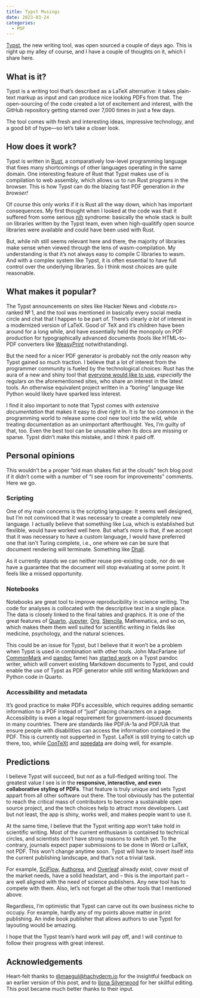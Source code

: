 ```yaml
---
title: Typst Musings
date: 2023-03-24
categories:
  - PDF
---
```


[Typst](https://typst.app), the new writing tool, was open sourced
a couple of days ago. This is right up my alley of course, and I
have a couple of thoughts on it, which I share here.

## What is it?

Typst is a writing tool that's described as a LaTeX alternative:
it takes plain-text markup as input and can produce nice looking
PDFs from that. The open-sourcing of the code created a lot of
excitement and interest, with the GitHub repository getting starred
over 7,000 times in just a few days.

The tool comes with fresh and interesting ideas, impressive
technology, and a good bit of hype—so let's take a closer look.

## How does it work?

Typst is written in [Rust], a comparatively low-level programming
language that fixes many shortcomings of other languages operating
in the same domain. One interesting feature of Rust that Typst
makes use of is compilation to web assembly, which allows us to run
Rust programs in the browser. This is how Typst can do the blazing
fast PDF generation *in the browser!*

Of course this only works if it is Rust all the way down, which
has important consequences. My first thought when I looked at the
code was that it suffered from some serious
[nih](https://en.wikipedia.org/wiki/Not_invented_here) syndrome:
basically the whole stack is built on libraries written by the
Typst team, even when high-qualitify open source libraries were
available and could have been used with Rust.

But, while nih still seems relevant here and there, the majority
of libraries make sense when viewed through the lens of
wasm-compilation. My understanding is that it's not always easy to
compile C libraries to wasm. And with a complex system like Typst,
it is often essential to have full control over the underlying
libraries. So I think most choices are quite reasonable.

## What makes it popular?

The Typst announcements on sites like Hacker News and <lobste.rs>
ranked № 1, and the tool was mentioned in basically every social
media circle and chat that I happen to be part of. There's clearly
*a lot* of interest in a modernized version of LaTeX. Good ol' TeX
and it's children have been around for a long while, and have
essentially held the monopoly on PDF production for typographically
advanced documents (tools like HTML-to-PDF converters like
[WeasyPrint] notwithstanding).

But the need for a nicer PDF generator is probably not the only
reason why Typst gained so much traction. I believe that a lot of
interest from the programmer community is fueled by the
technological choices: Rust has the aura of a new and shiny tool
that [everyone would like to use], *especially* the regulars on
the aforementioned sites, who share an interest in the latest
tools. An otherwise equivalent project written in a "boring"
language like Python would likely have sparked less interest.

I find it also important to note that Typst comes with *extensive
documentation* that makes it easy to dive right in. It is far too
common in the programming world to release some cool new tool into
the wild, while treating documentation as an unimportant
afterthought. Yes, I'm guilty of that, too. Even the best tool can
be unusable when its docs are missing or sparse. Typst didn't make
this mistake, and I think it paid off.

## Personal opinions

This wouldn't be a proper "old man shakes fist at the clouds" tech
blog post if it didn't come with a number of "I see room for
improvements" comments. Here we go.

### Scripting

One of my main concerns is the scripting language: It seems well
designed, but I'm not convinced that it was necessary to create a
completely new language. I actually believe that something like
Lua, which is established but flexlible, would have worked well
here. But what's more is that, if we accept that it was necessary
to have a custom language, I would have preferred one that isn't
Turing complete, i.e., one where we can be sure that document
rendering will terminate. Something like [Dhall].

As it currently stands we can neither reuse pre-existing code, nor
do we have a guarantee that the document will stop evaluating at
some point. It feels like a missed opportunity.

### Notebooks

Notebooks are great tool to improve reproducibility in science
writing. The code for analyses is collocated with the descriptive
text in a single place. The data is closely linked to the final
tables and graphics. It is one of the great features of [Quarto],
[Jupyter], [Org], [Stencila], Mathematica, and so on, which makes
them them well suited for scientific writing in fields like
medicine, psychology, and the natural sciences.

This could be an issue for Typst, but I believe that it won't be a
problem when Typst is used in combination with other tools. John
MacFarlane (of [CommonMark] and [pandoc] fame) has [started work]
on a Typst pandoc writer, which will convert existing
Markdown documents to Typst, and could enable the use of Typst as
PDF generator while still writing Markdown and Python code in
Quarto.

### Accessibility and metadata

It's good practice to make PDFs accessible, which requires adding
semantic information to a PDF instead of "just" placing characters
on a page. Accessibility is even a legal requirement for
government-issued documents in many countries. There are standards
like PDF/A-1a and PDF/UA that ensure people with disabilities can
access the information contained in the PDF. This is currently not
supperted in Typst. LaTeX is still trying to catch up there, too,
while [ConTeXt] and [speedata] are doing well, for example.

## Predictions

I believe Typst will succeed, but not as a full-fledged writing
tool. The greatest value I see is in the **responsive, interactive,
and even collaborative styling of PDFs**. That feature is truly
unique and sets Typst appart from all other software out there.
The tool obviously has the potential to reach the critical mass of
contributors to become a sustainable open source project, and the
tech choices help to attract more developers. Last but not least,
the app is shiny, works well, and makes people want to use it.

At the same time, I believe that the Typst writing app won't take
hold in scientific writing. Most of the current enthusiasm is
contained to technical circles, and scientists don't have strong
reasons to switch yet. To the contrary, journals expect paper
submissions to be done in Word or LaTeX, not PDF. This won't
change anytime soon. Typst will have to insert itself into the
current publishing landscape, and that's not a trivial task.

For example, [SciFlow], [Authorea], and [Overleaf] already exist,
cover most of the market needs, have a solid headstart, and – this
is the important part – are well aligned with the need of science
publishers. Any new tool has to compete with them. Also, let's not
forget all the other tools that I mentioned above.

Regardless, I'm optimistic that Typst can carve out its own
business niche to occupy. For example, hardly any of my points
above matter in print publishing. An indie book publisher that
allows authors to use Typst for layouting would be amazing.

I hope that the Typst team's hard work will pay off, and I will
continue to follow their progress with great interest.

## Acknowledgements

Heart-felt thanks to [\@maegul@hachyderm.io] for the insightful
feedback on an earlier version of this post, and to [Ilona
Silverwood][] for her skillful editing. This post became much better
thanks to their input.

[Authorea]: https://www.authorea.com/
[CommonMark]: https://commonmark.org
[ConTeXt]: https://wiki.contextgarden.net/
[Dhall]: https://dhall-lang.org/
[Jupyter]: https://jupyter.org/
[Org]: https://orgmode.org/
[Overleaf]: https://overleaf.com/
[Quarto]: https://quarto.org/
[Rust]: https://www.rust-lang.org/
[SciFlow]: https://sciflow.net/
[Stencila]: https://stenci.la/
[WeasyPrint]: https://weasyprint.org/
[\@maegul@hachyderm.io]: https://hachyderm.io/@maegul
[pandoc]: https://pandoc.org/
[speedata]: https://speedata.de/
[started work]: https://github.com/jgm/pandoc/issues/8713
[everyone would like to use]: https://stackoverflow.blog/2023/01/26/comparing-tag-trends-with-our-most-loved-programming-languages/
[Ilona Silverwood]: https://ilonasilverwood.github.io/
